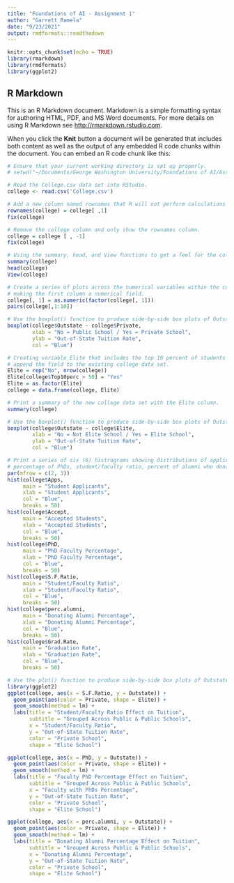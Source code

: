 ---
title: "Foundations of AI - Assignment 1"
author: "Garrett Ramela"
date: "9/23/2021"
output: rmdformats::readthedown
---

```{r setup, include=FALSE}
knitr::opts_chunk$set(echo = TRUE)
library(rmarkdown)
library(rmdformats)
library(ggplot2)
```

## R Markdown

This is an R Markdown document. Markdown is a simple formatting syntax for authoring HTML, PDF, and MS Word documents. For more details on using R Markdown see <http://rmarkdown.rstudio.com>.

When you click the **Knit** button a document will be generated that includes both content as well as the output of any embedded R code chunks within the document. You can embed an R code chunk like this:

```{r}
# Ensure that your current working directory is set up properly.
# setwd("~/Documents/George Washington University/Foundations of AI/Assignment 1")

# Read the College.csv data set into RStudio.
college <- read.csv('College.csv') 

# Add a new column named rownames that R will not perform calculations on.
rownames(college) = college[ ,1]
fix(college)

# Remove the college column and only show the rownames column.
college = college [ , -1]
fix(college)

# Using the summary, head, and View functions to get a feel for the college data set.
summary(college)
head(college)
View(college)

# Create a series of plots across the numerical variables within the college data set after
# making the first column a numerical field.
college[, 1] = as.numeric(factor(college[, 1]))
pairs(college[,1:10])

# Use the boxplot() function to produce side-by-side box plots of Outstate versus Private
boxplot(college$Outstate ~ college$Private,
        xlab = "No = Public School / Yes = Private School",
        ylab = "Out-of-State Tuition Rate",
        col = "Blue")

# Creating variable Elite that includes the top 10 percent of students from high schools and
# append the field to the existing college data set.
Elite = rep("No", nrow(college))
Elite[college$Top10perc > 50] = "Yes"
Elite = as.factor(Elite)
college = data.frame(college, Elite)

# Print a summary of the new college data set with the Elite column.
summary(college)

# Use the boxplot() function to produce side-by-side box plots of Outstate versus the new Elite variable.
boxplot(college$Outstate ~ college$Elite,
        xlab = "No = Not Elite School / Yes = Elite School",
        ylab = "Out-of-State Tuition Rate",
        col = "Blue")

# Print a series of six (6) histrograms showing distributions of applicants, accepted students,
# percentage of PhDs, student/faculty ratio, percent of alumni who donate, and graduation rate.
par(mfrow = c(2, 3))
hist(college$Apps,
     main = "Student Applicants",
     xlab = "Student Applicants",
     col = "Blue",
     breaks = 50)
hist(college$Accept,
     main = "Accepted Students",
     xlab = "Accepted Students",
     col = "Blue",
     breaks = 50)
hist(college$PhD,
     main = "PhD Faculty Percentage",
     xlab = "PhD Faculty Percentage",
     col = "Blue",
     breaks = 50)
hist(college$S.F.Ratio,
     main = "Student/Faculty Ratio",
     xlab = "Student/Faculty Ratio",
     col = "Blue",
     breaks = 50)
hist(college$perc.alumni,
     main = "Donating Alumni Percentage",
     xlab = "Donating Alumni Percentage",
     col = "Blue",
     breaks = 50)
hist(college$Grad.Rate,
     main = "Graduation Rate",
     xlab = "Graduation Rate",
     col = "Blue",
     breaks = 50)

# Use the plot() function to produce side-by-side box plots of Outstate versus Private
library(ggplot2)
ggplot(college, aes(x = S.F.Ratio, y = Outstate)) +
  geom_point(aes(color = Private, shape = Elite)) +
  geom_smooth(method = lm) +
  labs(title = "Student/Faculty Ratio Effect on Tuition",
       subtitle = "Grouped Across Public & Public Schools",
       x = "Student/Faculty Ratio",
       y = "Out-of-State Tuition Rate",
       color = "Private School",
       shape = "Elite School")

ggplot(college, aes(x = PhD, y = Outstate)) +
  geom_point(aes(color = Private, shape = Elite)) +
  geom_smooth(method = lm) +
  labs(title = "Faculty PhD Percentage Effect on Tuition",
       subtitle = "Grouped Across Public & Public Schools",
       x = "Faculty with PhDs Percentage",
       y = "Out-of-State Tuition Rate",
       color = "Private School",
       shape = "Elite School")

ggplot(college, aes(x = perc.alumni, y = Outstate)) +
  geom_point(aes(color = Private, shape = Elite)) +
  geom_smooth(method = lm) +
  labs(title = "Donating Alumni Percentage Effect on Tuition",
       subtitle = "Grouped Across Public & Public Schools",
       x = "Donating Alumni Percentage",
       y = "Out-of-State Tuition Rate",
       color = "Private School",
       shape = "Elite School")
```
